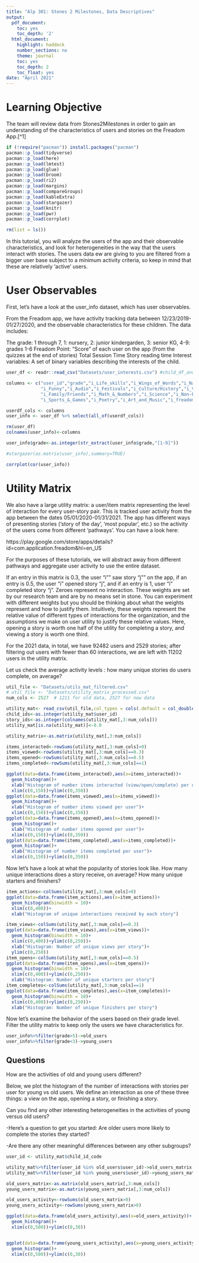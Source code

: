 ```yaml
---
title: "Alp 301: Stones 2 Milestones, Data Descriptives"
output:
  pdf_document:
    toc: yes
    toc_depth: '2'
  html_document:
    highlight: haddock
    number_sections: no
    theme: journal
    toc: yes
    toc_depth: 2
    toc_float: yes
date: "April 2021"
---
```

# Learning Objective
The team will review data from Stones2Milestones in order to gain an understanding of the characteristics of users and stories on the Freadom App.[^1]


```r

if (!require("pacman")) install.packages("pacman")
pacman::p_load(tidyverse)
pacman::p_load(here)
pacman::p_load(lmtest)
pacman::p_load(glue)
pacman::p_load(broom)
pacman::p_load(ri2)
pacman::p_load(margins)
pacman::p_load(compareGroups)
pacman::p_load(kableExtra)
pacman::p_load(stargazer)
pacman::p_load(knitr)
pacman::p_load(pwr)
pacman::p_load(corrplot)

rm(list = ls())

```

In this tutorial, you will analyze the users of the app and their observable characteristics, and look for heterogeneities in the way that the users interact with stories. The users data ew are giving to you are filtered from a bigger user base subject to a minimum activity criteria, so keep in mind that these are relatively 'active' users.

# User Observables

First, let's have a look at the user_info dataset, which has user observables.

From the Freadom app, we have activity tracking data between 12/23/2019-01/27/2020, and the observable characteristics for these children. The data includes:

The grade: 1 through 7, 1: nursery, 2: junior kindergarden, 3: senior KG, 4-9: grades 1-6
Freadom Point: "Score" of each user on the app (from the quizzes at the end of stories)
Total Session Time
Story reading time
Interest variables: A set of binary variables describing the interests of the child.


```r

user_df <- readr::read_csv("Datasets/user_interests.csv") #child_df_anon

columns <- c("user_id","grade","i_Life_skills","i_Wings_of_Words","i_Nature","i_Animal",
             "i_Funny","i_Audio","i_Festivals","i_Culture/History","i_Video","i_Adventure",
             "i_Family/Friends","i_Math_&_Numbers","i_Science","i_Non-Fiction",
             "i_Sports_&_Games","i_Poetry","i_Art_and_Music","i_freadom_WRITERS")

userdf_cols <- columns
user_info <- user_df %>% select(all_of(userdf_cols))

rm(user_df)
colnames(user_info)<-columns

user_info$grade<-as.integer(str_extract(user_info$grade,"[1-9]"))

#stargazer(as.matrix(user_info),summary=TRUE)

corrplot(cor(user_info))

```

# Utility Matrix

We also have a large utility matrix: a user/item matrix representing the level of interaction for every user-story pair. This is tracked user activity from the app between the dates 05/01/2020-01/31/2021. The app has different ways of presenting stories ('story of the day', 'most popular', etc.) so the activity of the users come from different 'pathways'. You can have a look here:

https://play.google.com/store/apps/details?id=com.application.freadom&hl=en_US

For the purposes of these tutorials, we will abstract away from different pathways and aggregate user activity to use the entire dataset.


If an entry in this matrix is 0.3, the user "i"" saw story "j"" on the app, if an entry is 0.5, the user "i" opened story "j", and if an entry is 1, user "i" completed story "j". Zeroes represent no interaction. These weights are set by our research team and are by no means set in stone. You can experiment with different weights but you should be thinking about what the weights represent and how to justify them. Intuitively, these weights represent the relative value of different types of interactions for the organization, and the assumptions we make on user utility to justify these relative values. Here, opening a story is worth one half of the utility for completing a story, and viewing a story is worth one third.

For the 2021 data, in total, we have 92482 users and 2529 stories; after filtering out users with fewer than 60 interactions, we are left with 11202 users in the utility matrix.

Let us check the average activity levels : how many unique stories do users complete, on average?

```r
util_file <- "Datasets/utils_mat_filtered.csv"
# util_file <- "Datasets/utility_matrix_processed.csv"
num_cols <- 2527  # 1211 for old data, 2527 for new data

utility_mat<- read_csv(util_file,col_types = cols(.default = col_double()))
child_ids<-as.integer(utility_mat$user_id)
story_ids<-as.integer(colnames(utility_mat[,3:num_cols]))
utility_mat[is.na(utility_mat)]<-0.0

utility_matrix<-as.matrix(utility_mat[,3:num_cols])

items_interacted<-rowSums(utility_mat[,3:num_cols]>0)
items_viewed<-rowSums(utility_mat[,3:num_cols]==0.3)
items_opened<-rowSums(utility_mat[,3:num_cols]==0.5)
items_completed<-rowSums(utility_mat[,3:num_cols]==1)

ggplot(data=data.frame(items_interacted),aes(x=items_interacted))+
  geom_histogram()+
  xlab("Histogram of number items interacted (view/open/complete) per user")+
  xlim(c(0,150))+ylim(c(0,350))
ggplot(data=data.frame(items_viewed),aes(x=items_viewed))+
  geom_histogram()+
  xlab("Histogram of number items viewed per user")+
  xlim(c(0,150))+ylim(c(0,350))
ggplot(data=data.frame(items_opened),aes(x=items_opened))+
  geom_histogram()+
  xlab("Histogram of number items opened per user")+
  xlim(c(0,150))+ylim(c(0,350))
ggplot(data=data.frame(items_completed),aes(x=items_completed))+
  geom_histogram()+
  xlab("Histogram of number items completed per user")+
  xlim(c(0,150))+ylim(c(0,350))


```


Now let's have a look at what the popularity of stories look like. How many unique interactions does a story receive, on average? How many unique starters and finishers?


```r

item_actions<-colSums(utility_mat[,3:num_cols]>0)
ggplot(data=data.frame(item_actions),aes(x=item_actions))+
  geom_histogram(binwidth = 10)+
  xlim(c(0,400))+
  xlab("Histogram of unique interactions received by each story")

```

```r
item_views<-colSums(utility_mat[,3:num_cols]==0.3)
ggplot(data=data.frame(item_views),aes(x=item_views))+
  geom_histogram(binwidth = 10)+
  xlim(c(0,400))+ylim(c(0,250))+
  xlab("Histogram: Number of unique views per story")+
  ylim(c(0,250))
item_opens<-colSums(utility_mat[,3:num_cols]==0.5)
ggplot(data=data.frame(item_opens),aes(x=item_opens))+
  geom_histogram(binwidth = 10)+
  xlim(c(0,400))+ylim(c(0,250))+
  xlab("Histogram: Number of unique starters per story")
item_completes<-colSums(utility_mat[,3:num_cols]==1)
ggplot(data=data.frame(item_completes),aes(x=item_completes))+
  geom_histogram(binwidth = 10)+
  xlim(c(0,400))+ylim(c(0,250))+
  xlab("Histogram: Number of unique finishers per story")
```


Now let's examine the behavior of the users based on their grade level. Filter the utility matrix to keep only the users we have characteristics for.

```r
user_info%>%filter(grade>5)->old_users
user_info%>%filter(grade<3)->young_users

```

## Questions
How are the activities of old and young users different?

Below, we plot the histogram of the number of interactions with stories per user for young vs old users. We define an interaction as one of these three things: a view on the app, opening a story, or finishing a story.

Can you find any other interesting heterogeneities in the activities of young versus old users?

-Here's a question to get you started: Are older users more likely to complete the stories they started?

-Are there any other meaningful differences between any other subgroups?


```r

user_id <- utility_mat$child_id_code

utility_mat%>%filter(user_id %in% old_users$user_id)->old_users_matrix
utility_mat%>%filter(user_id %in% young_users$user_id)->young_users_matrix

old_users_matrix<-as.matrix(old_users_matrix[,3:num_cols])
young_users_matrix<-as.matrix(young_users_matrix[,3:num_cols])

old_users_activity<-rowSums(old_users_matrix>0)
young_users_activity<-rowSums(young_users_matrix>0)

ggplot(data=data.frame(old_users_activity),aes(x=old_users_activity))+
  geom_histogram()+
  xlim(c(0,500))+ylim(c(0,30))


ggplot(data=data.frame(young_users_activity),aes(x=young_users_activity))+
  geom_histogram()+
  xlim(c(0,500))+ylim(c(0,30))

```
